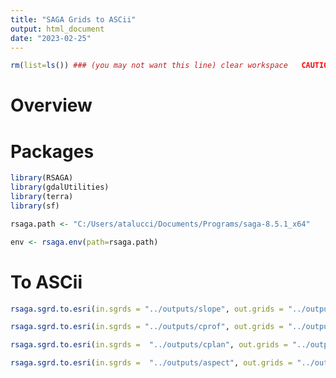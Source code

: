 ```yaml
---
title: "SAGA Grids to ASCii"
output: html_document
date: "2023-02-25"
---
```


```r
rm(list=ls()) ### (you may not want this line) clear workspace   CAUTION!!!
```

# Overview


# Packages
```r
library(RSAGA)
library(gdalUtilities)
library(terra)
library(sf)
```

```r
rsaga.path <- "C:/Users/atalucci/Documents/Programs/saga-8.5.1_x64"
```

```r
env <- rsaga.env(path=rsaga.path) 
```


# To ASCii
```r
rsaga.sgrd.to.esri(in.sgrds = "../outputs/slope", out.grids = "../outputs/slope", format = "ascii", env = env)

```

```r
rsaga.sgrd.to.esri(in.sgrds = "../outputs/cprof", out.grids = "../outputs/cprof", format = "ascii", env = env)

```

```r
rsaga.sgrd.to.esri(in.sgrds =  "../outputs/cplan", out.grids = "../outputs/cplan", format = "ascii", env = env)

```

```r
rsaga.sgrd.to.esri(in.sgrds =  "../outputs/aspect", out.grids = "../outputs/aspect", format = "ascii", env = env)

```